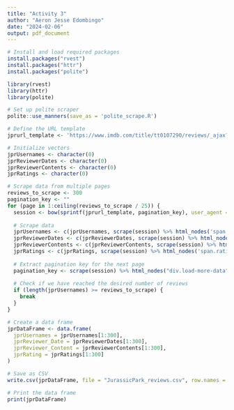 ```yaml
---
title: "Activity 3"
author: "Aeron Jesse Edombingo"
date: "2024-02-06"
output: pdf_document
---
```


```r
# Install and load required packages
install.packages("rvest")
install.packages("httr")
install.packages("polite")
```

```r

library(rvest)
library(httr)
library(polite)
```

```r
# Set up polite scraper
polite::use_manners(save_as = 'polite_scrape.R')
```

```r
# Define the URL template
jprurl_template <- 'https://www.imdb.com/title/tt0107290/reviews/_ajax?ref_=undefined&paginationKey=%s'
```

```r
# Initialize vectors
jprUsernames <- character(0)
jprReviewerDates <- character(0)
jprReviewerContents <- character(0)
jprRatings <- character(0)
```

```r
# Scrape data from multiple pages
reviews_to_scrape <- 300
pagination_key <- ""
for (page in 1:ceiling(reviews_to_scrape / 25)) {
  session <- bow(sprintf(jprurl_template, pagination_key), user_agent = "Educational")
  
  # Scrape data
  jprUsernames <- c(jprUsernames, scrape(session) %>% html_nodes('span.display-name-link') %>% html_text())
  jprReviewerDates <- c(jprReviewerDates, scrape(session) %>% html_nodes('span.review-date') %>% html_text())
  jprReviewerContents <- c(jprReviewerContents, scrape(session) %>% html_nodes('div.text.show-more__control') %>% html_text())
  jprRatings <- c(jprRatings, scrape(session) %>% html_nodes('span.rating-other-user-rating') %>% html_text())
  
  # Extract pagination key for the next page
  pagination_key <- scrape(session) %>% html_nodes("div.load-more-data") %>% html_attr("data-key")
  
  # Check if we have reached the desired number of reviews
  if (length(jprUsernames) >= reviews_to_scrape) {
    break
  }
}
```

```r
# Create a data frame
jprDataFrame <- data.frame(
  jprUsernames = jprUsernames[1:300],
  jprReviewer_Date = jprReviewerDates[1:300],
  jprReviewer_Content = jprReviewerContents[1:300],
  jprRating = jprRatings[1:300]
)
```

```r
# Save as CSV
write.csv(jprDataFrame, file = "JurassicPark_reviews.csv", row.names = FALSE)
```

```r
# Print the data frame
print(jprDataFrame)

```